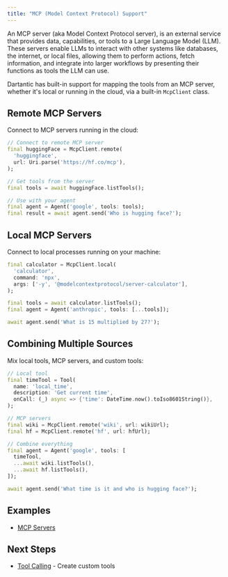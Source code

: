 ```yaml
---
title: "MCP (Model Context Protocol) Support"
---
```


An MCP server (aka Model Context Protocol server), is an external service that provides data, capabilities, or tools to a Large Language Model (LLM). These servers enable LLMs to interact with other systems like databases, the internet, or local files, allowing them to perform actions, fetch information, and integrate into larger workflows by presenting their functions as tools the LLM can use.  

Dartantic has built-in support for mapping the tools from an MCP server, whether it's local or running in the cloud, via a built-in `McpClient` class.

## Remote MCP Servers

Connect to MCP servers running in the cloud:

```dart
// Connect to remote MCP server
final huggingFace = McpClient.remote(
  'huggingface',
  url: Uri.parse('https://hf.co/mcp'),
);

// Get tools from the server
final tools = await huggingFace.listTools();

// Use with your agent
final agent = Agent('google', tools: tools);
final result = await agent.send('Who is hugging face?');
```

## Local MCP Servers

Connect to local processes running on your machine:

```dart
final calculator = McpClient.local(
  'calculator',
  command: 'npx',
  args: ['-y', '@modelcontextprotocol/server-calculator'],
);

final tools = await calculator.listTools();
final agent = Agent('anthropic', tools: [...tools]);

await agent.send('What is 15 multiplied by 27?');
```

## Combining Multiple Sources

Mix local tools, MCP servers, and custom tools:

```dart
// Local tool
final timeTool = Tool(
  name: 'local_time',
  description: 'Get current time',
  onCall: (_) async => {'time': DateTime.now().toIso8601String()},
);

// MCP servers
final wiki = McpClient.remote('wiki', url: wikiUrl);
final hf = McpClient.remote('hf', url: hfUrl);

// Combine everything
final agent = Agent('google', tools: [
  timeTool,
  ...await wiki.listTools(),
  ...await hf.listTools(),
]);

await agent.send('What time is it and who is hugging face?');
```

## Examples

- [MCP Servers](https://github.com/csells/dartantic_ai/blob/main/packages/dartantic_ai/example/bin/mcp_servers.dart)

## Next Steps

- [Tool Calling](/tool-calling) - Create custom tools